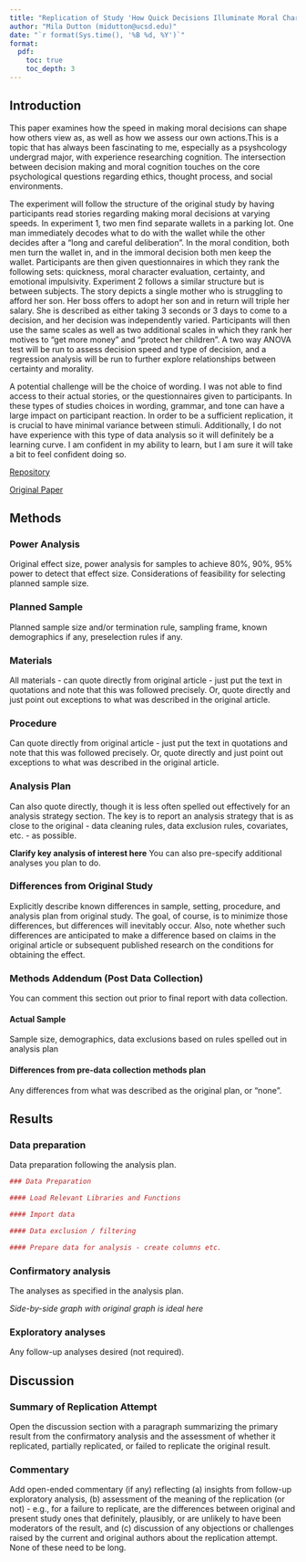 ```yaml
---
title: "Replication of Study 'How Quick Decisions Illuminate Moral Character' by Critcher et al. (2013, Social Psychological and Personality Science)"
author: "Mila Dutton (midutton@ucsd.edu)"
date: "`r format(Sys.time(), '%B %d, %Y')`"
format:
  pdf:
    toc: true
    toc_depth: 3
---
```


<!-- Replication reports should all use this template to standardize reporting across projects.  These reports will be public supplementary materials that accompany the summary report(s) of the aggregate results. -->

## Introduction

This paper examines how the speed in making moral decisions can shape how others view as, as well as how we assess our own actions.This is a topic that has always been fascinating to me, especially as a psyshcology undergrad major, with experience researching cognition. The intersection between decision making and moral cognition touches on the core psychological questions regarding ethics, thought process, and social environments.

The experiment will follow the structure of the original study by having participants read stories regarding making moral decisions at varying speeds. In experiment 1, two men find separate wallets in a parking lot. One man immediately decodes what to do with the wallet while the other decides after a "long and careful deliberation". In the moral condition, both men turn the wallet in, and in the immoral decision both men keep the wallet. Participants are then given questionnaires in which they rank the following sets: quickness, moral character evaluation, certainty, and emotional impulsivity. Experiment 2 follows a similar structure but is between subjects. The story depicts a single mother who is struggling to afford her son. Her boss offers to adopt her son and in return will triple her salary. She is described as either taking 3 seconds or 3 days to come to a decision, and her decision was independently varied. Participants will then use the same scales as well as two additional scales in which they rank her motives to "get more money" and "protect her children". A two way ANOVA test will be run to assess decision speed and type of decision, and a regression analysis will be run to further explore relationships between certainty and morality.

A potential challenge will be the choice of wording. I was not able to find access to their actual stories, or the questionnaires given to participants. In these types of studies choices in wording, grammar, and tone can have a large impact on participant reaction. In order to be a sufficient replication, it is crucial to have minimal variance between stimuli. Additionally, I do not have experience with this type of data analysis so it will definitely be a learning curve. I am confident in my ability to learn, but I am sure it will take a bit to feel confident doing so.

[Repository](https://github.com/miladutton/critcher2013)

[Original Paper](https://drive.google.com/file/d/182sSzaaCkCtBFzJWphGbDNWhHVsF7vaM/view)

## Methods

### Power Analysis

Original effect size, power analysis for samples to achieve 80%, 90%, 95% power to detect that effect size. Considerations of feasibility for selecting planned sample size.

### Planned Sample

Planned sample size and/or termination rule, sampling frame, known demographics if any, preselection rules if any.

### Materials

All materials - can quote directly from original article - just put the text in quotations and note that this was followed precisely. Or, quote directly and just point out exceptions to what was described in the original article.

### Procedure

Can quote directly from original article - just put the text in quotations and note that this was followed precisely. Or, quote directly and just point out exceptions to what was described in the original article.

### Analysis Plan

Can also quote directly, though it is less often spelled out effectively for an analysis strategy section. The key is to report an analysis strategy that is as close to the original - data cleaning rules, data exclusion rules, covariates, etc. - as possible.

**Clarify key analysis of interest here** You can also pre-specify additional analyses you plan to do.

### Differences from Original Study

Explicitly describe known differences in sample, setting, procedure, and analysis plan from original study. The goal, of course, is to minimize those differences, but differences will inevitably occur. Also, note whether such differences are anticipated to make a difference based on claims in the original article or subsequent published research on the conditions for obtaining the effect.

### Methods Addendum (Post Data Collection)

You can comment this section out prior to final report with data collection.

#### Actual Sample

Sample size, demographics, data exclusions based on rules spelled out in analysis plan

#### Differences from pre-data collection methods plan

Any differences from what was described as the original plan, or “none”.

## Results

### Data preparation

Data preparation following the analysis plan.

```r
### Data Preparation

#### Load Relevant Libraries and Functions

#### Import data

#### Data exclusion / filtering

#### Prepare data for analysis - create columns etc.
```

### Confirmatory analysis

The analyses as specified in the analysis plan.

*Side-by-side graph with original graph is ideal here*

### Exploratory analyses

Any follow-up analyses desired (not required).

## Discussion

### Summary of Replication Attempt

Open the discussion section with a paragraph summarizing the primary result from the confirmatory analysis and the assessment of whether it replicated, partially replicated, or failed to replicate the original result.

### Commentary

Add open-ended commentary (if any) reflecting (a) insights from follow-up exploratory analysis, (b) assessment of the meaning of the replication (or not) - e.g., for a failure to replicate, are the differences between original and present study ones that definitely, plausibly, or are unlikely to have been moderators of the result, and (c) discussion of any objections or challenges raised by the current and original authors about the replication attempt. None of these need to be long.
